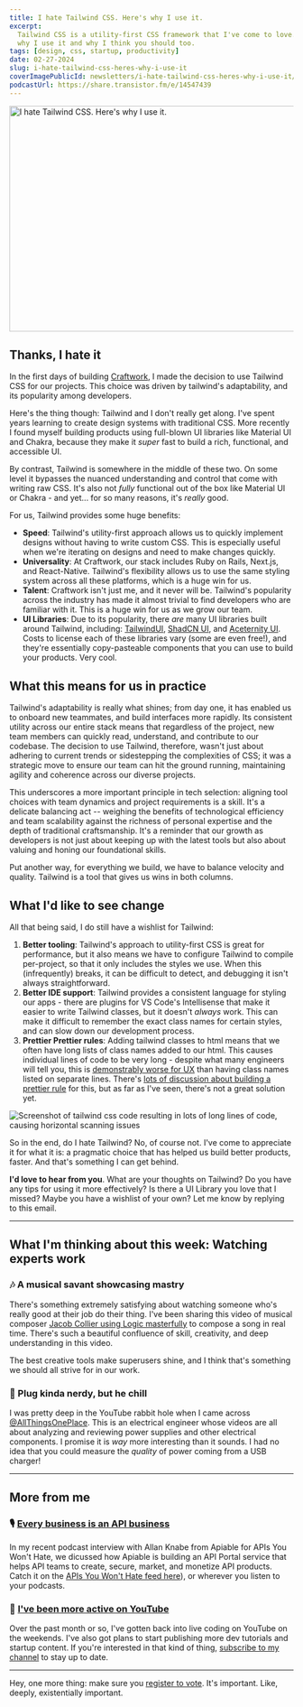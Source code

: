 ```yaml
---
title: I hate Tailwind CSS. Here's why I use it.
excerpt:
  Tailwind CSS is a utility-first CSS framework that I've come to love. Here's
  why I use it and why I think you should too.
tags: [design, css, startup, productivity]
date: 02-27-2024
slug: i-hate-tailwind-css-heres-why-i-use-it
coverImagePublicId: newsletters/i-hate-tailwind-css-heres-why-i-use-it/cover
podcastUrl: https://share.transistor.fm/e/14547439
---
```


<Image
  publicId="newsletters/i-hate-tailwind-css-heres-why-i-use-it/cover"
  alt="I hate Tailwind CSS. Here's why I use it."
  width="800"
  height="400"
  layout="responsive"
/>

## Thanks, I hate it

In the first days of building [Craftwork](https://craftwork.com), I made the decision to use Tailwind CSS for our projects. This choice was driven by tailwind's adaptability, and its popularity among developers.

Here's the thing though: Tailwind and I don't really get along. I've spent years learning to create design systems with traditional CSS. More recently I found myself building products using full-blown UI libraries like Material UI and Chakra, because they make it _super_ fast to build a rich, functional, and accessible UI.

By contrast, Tailwind is somewhere in the middle of these two. On some level it bypasses the nuanced understanding and control that come with writing raw CSS. It's also not _fully_ functional out of the box like Material UI or Chakra - and yet... for so many reasons, it's _really_ good.

For us, Tailwind provides some huge benefits:

- **Speed**: Tailwind's utility-first approach allows us to quickly implement designs without having to write custom CSS. This is especially useful when we're iterating on designs and need to make changes quickly.
- **Universality**: At Craftwork, our stack includes Ruby on Rails, Next.js, and React-Native. Tailwind's flexibility allows us to use the same styling system across all these platforms, which is a huge win for us.
- **Talent**: Craftwork isn't just me, and it never will be. Tailwind's popularity across the industry has made it almost trivial to find developers who are familiar with it. This is a huge win for us as we grow our team.
- **UI Libraries**: Due to its popularity, there _are_ many UI libraries built around Tailwind, including: [TailwindUI](https://tailwindui.com), [ShadCN UI](https://ui.shadcn.com/), and [Aceternity UI](https://ui.aceternity.com/components). Costs to license each of these libraries vary (some are even free!), and they're essentially copy-pasteable components that you can use to build your products. Very cool.

## What this means for us in practice

Tailwind's adaptability is really what shines; from day one, it has enabled us to onboard new teammates, and build interfaces more rapidly. Its consistent utility across our entire stack means that regardless of the project, new team members can quickly read, understand, and contribute to our codebase. The decision to use Tailwind, therefore, wasn't just about adhering to current trends or sidestepping the complexities of CSS; it was a strategic move to ensure our team can hit the ground running, maintaining agility and coherence across our diverse projects.

This underscores a more important principle in tech selection: aligning tool choices with team dynamics and project requirements is a skill. It's a delicate balancing act -- weighing the benefits of technological efficiency and team scalability against the richness of personal expertise and the depth of traditional craftsmanship. It's a reminder that our growth as developers is not just about keeping up with the latest tools but also about valuing and honing our foundational skills.

Put another way, for everything we build, we have to balance velocity and quality. Tailwind is a tool that gives us wins in both columns.

## What I'd like to see change

All that being said, I do still have a wishlist for Tailwind:

1. **Better tooling**: Tailwind's approach to utility-first CSS is great for performance, but it also means we have to configure Tailwind to compile per-project, so that it only includes the styles we use. When this (infrequently) breaks, it can be difficult to detect, and debugging it isn't always straightforward.
2. **Better IDE support**: Tailwind provides a consistent language for styling our apps - there are plugins for VS Code's Intellisense that make it easier to write Tailwind classes, but it doesn't _always_ work. This can make it difficult to remember the exact class names for certain styles, and can slow down our development process.
3. **Prettier Prettier rules**: Adding tailwind classes to html means that we often have long lists of class names added to our html. This causes individual lines of code to be very long - despite what many engineers will tell you, this is [demonstrably worse for UX](https://www.nngroup.com/articles/f-shaped-pattern-reading-web-content/) than having class names listed on separate lines. There's [lots of discussion about building a prettier rule](https://github.com/tailwindlabs/tailwindcss/discussions?discussions_q=multiple+lines) for this, but as far as I've seen, there's not a great solution yet.

<Image
  publicId="newsletters/i-hate-tailwind-css-heres-why-i-use-it/horizontal-scan"
  alt="Screenshot of tailwind css code resulting in lots of long lines of code, causing horizontal scanning issues"
  caption="Like it or not, a horizontal list of classes is more taxing than a vertical list would be."
/>

So in the end, do I hate Tailwind? No, of course not. I've come to appreciate it for what it is: a pragmatic choice that has helped us build better products, faster. And that's something I can get behind.

**I'd love to hear from you**. What are your thoughts on Tailwind? Do you have any tips for using it more effectively? Is there a UI Library you love that I missed? Maybe you have a wishlist of your own? Let me know by replying to this email.

---

## What I'm thinking about this week: Watching experts work

### 🎶 A musical savant showcasing mastry

There's something extremely satisfying about watching someone who's really good at their job do their thing. I've been sharing this video of musical composer [Jacob Collier using Logic masterfully](https://www.youtube.com/watch?v=tVHyuhsAles) to compose a song in real time. There's such a beautiful confluence of skill, creativity, and deep understanding in this video.

The best creative tools make superusers shine, and I think that's something we should all strive for in our work.

### 🔌 Plug kinda nerdy, but he chill

I was pretty deep in the YouTube rabbit hole when I came across [@AllThingsOnePlace](https://www.youtube.com/watch?v=-JkUcrlDtZ0). This is an electrical engineer whose videos are all about analyzing and reviewing power supplies and other electrical components. I promise it is _way_ more interesting than it sounds. I had no idea that you could measure the _quality_ of power coming from a USB charger!

---

## More from me

### 🎙️ [Every business is an API business](https://apisyouwonthate.com/podcast/allan-knabe-apiable-api-portal/)

In my recent podcast interview with Allan Knabe from Apiable for APIs You Won't Hate, we dicussed how Apiable is building an API Portal service that helps API teams to create, secure, market, and monetize API products. Catch it on the [APIs You Won't Hate feed here](https://apisyouwonthate.com/podcast/allan-knabe-apiable-api-portal/)), or wherever you listen to your podcasts.

### 🎥 [I've been more active on YouTube](https://youtube.com/@mikebifulco?sub_confirmation=1)

Over the past month or so, I've gotten back into live coding on YouTube on the weekends. I've also got plans to start publishing more dev tutorials and startup content. If you're interested in that kind of thing, [subscribe to my channel](https://youtube.com/@mikebifulco?sub_confirmation=1) to stay up to date.

---

Hey, one more thing: make sure you [register to vote](https://vote.org). It's important. Like, deeply, existentially important.
